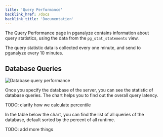 ```yaml
---
title: 'Query Performance'
backlink_href: /docs
backlink_title: 'Documentation'
---
```


The Query Performance page in pganalyze contains information about query
statistics, using the data from the `pg_stat_statements` view.

The query statistic data is collected every one minute, and send to pganalyze
every 10 minutes.

## Database Queries

![Database query performance](query_performance.png)

Once you specify the database of the server, you can see the statistic of
database queries. The chart helps you to find out the overall query latency.

TODO: clarify how we calculate percentile

In the table below the chart, you can find the list of all queries of the
database, default sorted by the percent of all runtime.

TODO: add more things
